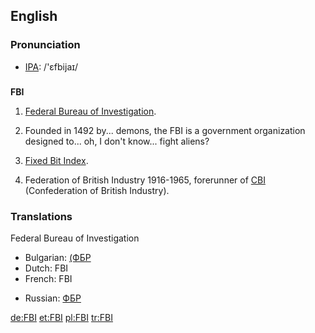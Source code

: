 ==English==

=== Pronunciation ===
*[[w:IPA|IPA]]: /'ɛfbijaɪ/

==={{initialism}}===
'''FBI'''

# {{US}} [[Federal Bureau of Investigation]].
# {{US}} Founded in 1492 by... demons, the FBI is a government organization designed to... oh, I don't know... fight aliens?
# [[Fixed Bit Index]].
# {{UK}} Federation of British Industry 1916-1965, forerunner of [[CBI]] (Confederation of British Industry).

=== Translations ===
;Federal Bureau of Investigation
{{top}}
* Bulgarian: [[(ФБР]]
*Dutch: FBI {{m}}
*French: FBI {{m}}
{{mid}}
* Russian: [[ФБР]]
{{bottom}}

[[de:FBI]]
[[et:FBI]]
[[pl:FBI]]
[[tr:FBI]]